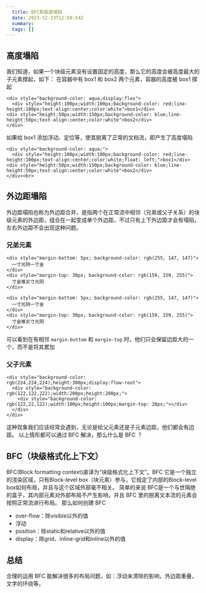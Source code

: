 ```yaml
---
  title: BFC和高度塌陷
  date: 2023-12-23T12:50:54Z
  summary:
  tags: []
---
```

  
  ## 高度塌陷
我们知道，如果一个块级元素没有设置固定的高度，那么它的高度会被高度最大的子元素撑起，如下：
在容器中有 box1 和 box2 两个元素，容器的高度被 box1 撑起
```
<div style="background-color: aqua;display:flex">
  <div style="height:100px;width:100px;background-color: red;line-height:100px;text-align:center;color:white">box1</div>
<div style="height:50px;width:150px;background-color: blue;line-height:50px;text-align:center;color:white">box2</div>
</div>
```
如果给 box1 添加浮动、定位等，使其脱离了正常的文档流，即产生了高度塌陷
```
<div style="background-color: aqua;">
  <div style="height:100px;width:100px;background-color: red;line-height:100px;text-align:center;color:white;float: left;">box1</div>
<div style="height:50px;width:150px;background-color: blue;line-height:50px;text-align:center;color:white">box2</div>
</div><br>
```
## 外边距塌陷
外边距塌陷也称为外边距合并，是指两个在正常流中相邻（兄弟或父子关系）的块级元素的外边距，组合在一起变成单个外边距，不过只有上下外边距才会有塌陷，左右外边距不会出现这种问题。
### 兄弟元素
```
<div style="margin-bottom: 5px; background-color: rgb(255, 147, 147)">
  一寸光阴一寸金
</div>
<div style="margin-top: 30px; background-color: rgb(159, 159, 255)">
  寸金难买寸光阴
</div>
```
```
<div style="margin-bottom: 5px; background-color: rgb(255, 147, 147)">
  一寸光阴一寸金
</div>
<div style="margin-top: 30px; background-color: rgb(159, 159, 255)">
  寸金难买寸光阴
</div>
```
可以看到在有相邻 `margin-bottom` 和 `margin-top` 时，他们只会保留边距大的一个，而不是将其累加
### 父子元素
```
<div style="background-color: rgb(224,224,224);height:300px;display:flow-root">
  <div style="background-color: rgb(122,122,222);width:200px;height:200px;">
    <div style="background-color: rgb(122,22,122);width:100px;height:100px;margin-top: 20px;"></div>
  </div>
</div>
```
这种现象我们应该经常会遇到，无论是给父元素还是子元素边距，他们都会有边距。
以上情形都可以通过 BFC 解决，那么什么是 BFC ？

## BFC（块级格式化上下文）
BFC(Block formatting context)直译为“块级格式化上下文”。BFC 它是一个独立的渲染区域，只有Block-level box（块元素）参与，它规定了内部的Block-level box如何布局，并且与这个区域外部毫不相关。
简单的来说 BFC是一个与世隔绝的盒子，其内部元素对外部布局不产生影响，并且 BFC 里的脱离文本流的元素会按照正常流进行布局。
那么如何创建 BFC 
+ over-flow：除visible以外的值
+ 浮动
+ position：除static和relative以外的值
+ display：除grid、inline-grid和inline以外的值

## 总结
合理的运用 BFC 能解决很多的布局问题，如：浮动未清除的影响，外边距重叠，文字的环绕等。
  